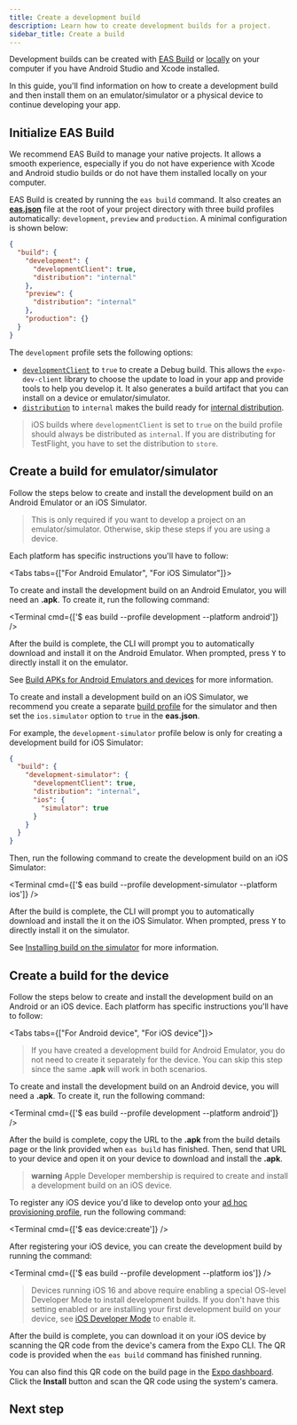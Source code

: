 ```yaml
---
title: Create a development build
description: Learn how to create development builds for a project.
sidebar_title: Create a build
---
```



Development builds can be created with [EAS Build](/build/introduction/) or [locally](/develop/development-builds/development-workflows/#build-locally-with-android-studio-and-xcode) on your computer if you have Android Studio and Xcode installed.

In this guide, you'll find information on how to create a development build and then install them on an emulator/simulator or a physical device to continue developing your app.

<Step label="1">

## Initialize EAS Build

We recommend EAS Build to manage your native projects. It allows a smooth experience, especially if you do not have experience with Xcode and Android studio builds or do not have them installed locally on your computer.

EAS Build is created by running the `eas build` command. It also creates an [**eas.json**](/build/eas-json/) file at the root of your project directory with three build profiles automatically: `development`, `preview` and `production`. A minimal configuration is shown below:

```json eas.json
{
  "build": {
    "development": {
      "developmentClient": true,
      "distribution": "internal"
    },
    "preview": {
      "distribution": "internal"
    },
    "production": {}
  }
}
```

The `development` profile sets the following options:

- [`developmentClient`](/build-reference/eas-json/#developmentclient) to `true` to create a Debug build. This allows the `expo-dev-client` library to choose the update to load in your app and provide tools to help you develop it. It also generates a build artifact that you can install on a device or emulator/simulator.
- [`distribution`](/build-reference/eas-json/#distribution) to `internal` makes the build ready for [internal distribution](/build/internal-distribution/).

> iOS builds where `developmentClient` is set to `true` on the build profile should always be distributed as `internal`. If you are distributing for TestFlight, you have to set the distribution to `store`.

</Step>

<Step label="2">

## Create a build for emulator/simulator

Follow the steps below to create and install the development build on an Android Emulator or an iOS Simulator.

> This is only required if you want to develop a project on an emulator/simulator. Otherwise, skip these steps if you are using a device.

Each platform has specific instructions you'll have to follow:

<Tabs tabs={["For Android Emulator", "For iOS Simulator"]}>

<Tab>

To create and install the development build on an Android Emulator, you will need an **.apk**. To create it, run the following command:

<Terminal cmd={['$ eas build --profile development --platform android']} />

After the build is complete, the CLI will prompt you to automatically download and install it on the Android Emulator. When prompted, press <kbd>Y</kbd> to directly install it on the emulator.

See [Build APKs for Android Emulators and devices](/build-reference/apk/#installing-your-build) for more information.

</Tab>

<Tab>

To create and install a development build on an iOS Simulator, we recommend you create a separate [build profile](/build/eas-json/#build-profiles) for the simulator and then set the `ios.simulator` option to `true` in the **eas.json**.

For example, the `development-simulator` profile below is only for creating a development build for iOS Simulator:

```json eas.json
{
  "build": {
    "development-simulator": {
      "developmentClient": true,
      "distribution": "internal",
      "ios": {
        "simulator": true
      }
    }
  }
}
```

Then, run the following command to create the development build on an iOS Simulator:

<Terminal cmd={['$ eas build --profile development-simulator --platform ios']} />

After the build is complete, the CLI will prompt you to automatically download and install the it on the iOS Simulator. When prompted, press <kbd>Y</kbd> to directly install it on the simulator.

See [Installing build on the simulator](/build-reference/simulators/#installing-build-on-the-simulator) for more information.

</Tab>

</Tabs>

</Step>

<Step label="3">

## Create a build for the device

Follow the steps below to create and install the development build on an Android or an iOS device. Each platform has specific instructions you'll have to follow:

<Tabs tabs={["For Android device", "For iOS device"]}>

<Tab>

> If you have created a development build for Android Emulator, you do not need to create it separately for the device. You can skip this step since the same **.apk** will work in both scenarios.

To create and install the development build on an Android device, you will need a **.apk**. To create it, run the following command:

<Terminal cmd={['$ eas build --profile development --platform android']} />

After the build is complete, copy the URL to the **.apk** from the build details page or the link provided when `eas build` has finished. Then, send that URL to your device and open it on your device to download and install the **.apk**.

</Tab>

<Tab>

> **warning** Apple Developer membership is required to create and install a development build on an iOS device.

To register any iOS device you'd like to develop onto your [ad hoc provisioning profile](/build/internal-distribution/#22-configure-app-signing-credentials-for-ios), run the following command:

<Terminal cmd={['$ eas device:create']} />

After registering your iOS device, you can create the development build by running the command:

<Terminal cmd={['$ eas build --profile development --platform ios']} />

> Devices running iOS 16 and above require enabling a special OS-level Developer Mode to install development builds. If you don't have this setting enabled or are installing your first development build on your device, see [iOS Developer Mode](/guides/ios-developer-mode/) to enable it.

After the build is complete, you can download it on your iOS device by scanning the QR code from the device's camera from the Expo CLI. The QR code is provided when the `eas build` command has finished running.

You can also find this QR code on the build page in the [Expo dashboard](https://expo.dev/accounts/[account]/projects/[project]/builds). Click the **Install** button and scan the QR code using the system's camera.

</Tab>

</Tabs>

</Step>

## Next step

<BoxLink
  title="Share with your team"
  description="Learn about how you can install and share a development build with your team or run it on multiple devices."
  href="/develop/development-builds/share-with-your-team"
/>

